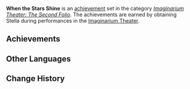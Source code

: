 {{Achievement Set Infobox
|primogems    = {{Achievement/Primogems|When the Stars Shine}}
|total        = {{Achievement/Total|When the Stars Shine}}
|category     = Imaginarium Theater: The Second Folio
}}
'''When the Stars Shine''' is an [[achievement]] set in the category ''[[Imaginarium Theater: The Second Folio]]''. The achievements are earned by obtaining Stella during performances in the [[Imaginarium Theater]].

==Achievements==
{{Achievements by Category Table|When the Stars Shine}}

==Other Languages==
{{Other Languages
|en       = When the Stars Shine
|zhs      = 星光闪耀时
|zhs_rm   = 
|zht      = 星光閃耀時
|zht_rm   = 
|zh_tl    = 
|ja       = 星が輝く時
|ja_rm    = Hoshi ga Kagayaku Toki
|ja_tl    = When the Stars Shine
|ko       = 별이 빛나는 순간
|ko_tl    = 
|es       = Estrella del escenario
|es_tl    = Star of the Stage
|fr       = Quand les étoiles brillent
|fr_tl    = When the Stars Shine
|ru       = Когда сияют звёзды
|ru_tl    = When the Stars Shine
|th       = ยามเมื่อแสงดาวสาดส่อง
|th_rm    = 
|th_tl    = 
|vi       = Khi Ánh Sao Lấp Lánh
|vi_tl    = 
|de       = Wenn die Sterne erstrahlen
|de_tl    = When the Stars Shine
|id       = Saat Bintang Bersinar
|id_tl    = 
|pt       = Quando as Estrelas Brilham
|pt_tl    = 
|tr       = Yıldızlar Parladığında
|tr_tl    = 
|it       = Quando brillano le stelle
|it_tl    = 
}}

==Change History==
{{Change History|5.0}}